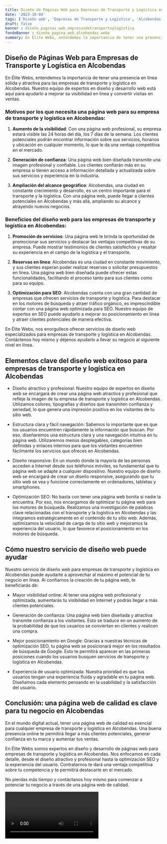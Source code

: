 ```yaml
---
title: Diseño de Páginas Web para Empresas de Transporte y Logística en Alcobendas
date: '2023-10-04'
tags: ['Diseño web', 'Empresas de Transporte y Logística', 'Alcobendas']
draft: false
banner : diseño_paginas_web_empresasdetransporteylogística
fondoBanner : diseño_pagina_web_alcobendas.webp
summary: En Élite Webs, entendemos la importancia de tener una presencia en línea sólida y atractiva para las empresas de transporte y logística en Alcobendas. Nuestro equipo de expertos en diseño y desarrollo web está aquí para ayudarlo a mejorar su visibilidad en línea y convertir visitas en ventas.
---
```


## Diseño de Páginas Web para Empresas de Transporte y Logística en Alcobendas

En Élite Webs, entendemos la importancia de tener una presencia en línea sólida y atractiva para las empresas de transporte y logística en Alcobendas. Nuestro equipo de expertos en diseño y desarrollo web está aquí para ayudarlo a mejorar su visibilidad en línea y convertir visitas en ventas.

### Motivos por los que necesita una página web para su empresa de transporte y logística en Alcobendas:

1. **Aumento de la visibilidad**: Con una página web profesional, su empresa estará visible las 24 horas del día, los 7 días de la semana. Los clientes potenciales podrán encontrar información sobre sus servicios, horarios y ubicación en cualquier momento, lo que le da una ventaja competitiva en el mercado.

2. **Generación de confianza**: Una página web bien diseñada transmite una imagen profesional y confiable. Los clientes confiarán más en su empresa si tienen acceso a información detallada y actualizada sobre sus servicios y experiencia en la industria.

3. **Ampliación del alcance geográfico**: Alcobendas, una ciudad en constante crecimiento y desarrollo, es un centro importante para el transporte y la logística. Con una página web, puede llegar a clientes potenciales en Alcobendas y más allá, ampliando su alcance y atrayendo nuevos negocios.

### Beneficios del diseño web para las empresas de transporte y logística en Alcobendas:

1. **Promoción de servicios**: Una página web le brinda la oportunidad de promocionar sus servicios y destacar las ventajas competitivas de su empresa. Puede mostrar testimonios de clientes satisfechos y resaltar su experiencia en el campo de la logística y el transporte.

2. **Reservas en línea**: Alcobendas es una ciudad en constante movimiento, y sus clientes esperan poder realizar reservas o solicitar presupuestos en línea. Una página web bien diseñada puede ofrecer estas funcionalidades, facilitando el proceso tanto para sus clientes como para su equipo.

3. **Optimización para SEO**: Alcobendas cuenta con una gran cantidad de empresas que ofrecen servicios de transporte y logística. Para destacar en los motores de búsqueda y atraer tráfico orgánico, es imprescindible contar con una página web optimizada para SEO. Nuestro equipo de expertos en SEO puede ayudarlo a mejorar su posicionamiento en línea y atraer clientes potenciales de manera efectiva.

En Élite Webs, nos enorgullece ofrecer servicios de diseño web especializados para empresas de transporte y logística en Alcobendas. Contáctenos hoy mismo y déjenos ayudarlo a llevar su negocio al siguiente nivel en línea.

<GifSeo />

<Cta />

## Elementos clave del diseño web exitoso para empresas de transporte y logística en Alcobendas

- Diseño atractivo y profesional: Nuestro equipo de expertos en diseño web se encargará de crear una página web atractiva y profesional que refleje la imagen de tu empresa de transporte y logística en Alcobendas. Utilizamos colores, tipografías y diseños que transmiten confianza y seriedad, lo que genera una impresión positiva en los visitantes de tu sitio web.

- Estructura clara y fácil navegación: Sabemos lo importante que es que los usuarios encuentren rápidamente la información que buscan. Por eso, diseñaremos una estructura clara y una navegación intuitiva en tu página web. Utilizaremos menús desplegables, categorías bien definidas y enlaces internos para que los visitantes encuentren fácilmente los servicios que ofreces en Alcobendas.

- Diseño responsive: En un mundo donde la mayoría de las personas acceden a Internet desde sus teléfonos móviles, es fundamental que tu página web se adapte a cualquier dispositivo. Nuestro equipo de diseño web se encargará de crear un diseño responsive, asegurando que tu sitio web se vea y funcione correctamente en ordenadores, tabletas y smartphones.

- Optimización SEO: No basta con tener una página web bonita si nadie la encuentra. Por eso, nos encargamos de optimizar tu página web para los motores de búsqueda. Realizamos una investigación de palabras clave relacionadas con el transporte y la logística en Alcobendas y las integramos estratégicamente en el contenido de tu sitio web. Además, optimizamos la velocidad de carga de tu sitio web y mejoramos la experiencia del usuario, lo que favorece el posicionamiento en los motores de búsqueda.

## Cómo nuestro servicio de diseño web puede ayudar

Nuestro servicio de diseño web para empresas de transporte y logística en Alcobendas puede ayudarte a aprovechar al máximo el potencial de tu negocio en línea. Al confiarnos la creación de tu página web, te beneficiarás de:

- Mayor visibilidad online: Al tener una página web profesional y optimizada, aumentarás tu visibilidad en Internet y podrás llegar a más clientes potenciales.

- Generación de confianza: Una página web bien diseñada y atractiva transmite confianza a los visitantes. Esto se traduce en un aumento de la probabilidad de que los usuarios se conviertan en clientes y realicen una compra.

- Mejor posicionamiento en Google: Gracias a nuestras técnicas de optimización SEO, tu página web se posicionará mejor en los resultados de búsqueda de Google. Esto te permitirá aparecer en las primeras posiciones cuando los usuarios busquen servicios de transporte y logística en Alcobendas.

- Experiencia de usuario optimizada: Nuestra prioridad es que tus usuarios tengan una experiencia fluida y agradable en tu página web. Diseñamos cada elemento pensando en la usabilidad y la satisfacción del usuario.

## Conclusión: una página web de calidad es clave para tu negocio en Alcobendas

En el mundo digital actual, tener una página web de calidad es esencial para cualquier empresa de transporte y logística en Alcobendas. Una buena presencia online te permitirá llegar a más clientes potenciales, generar confianza en tu marca y aumentar tus ventas.

En Élite Webs somos expertos en diseño y desarrollo de páginas web para empresas de transporte y logística en Alcobendas. Nos enfocamos en cada detalle, desde el diseño atractivo y profesional hasta la optimización SEO y la experiencia del usuario. Contratarnos te dará una ventaja competitiva sobre tu competencia y te permitirá destacarte en el mercado.

No pierdas más tiempo y contáctanos hoy mismo para comenzar a potenciar tu negocio a través de una página web de calidad.

<Video />

<CtaBot job='Empresas de Transporte y Logística' city='Alcobendas'/>

<Gmaps query='Alcobendas+españa+maps' />